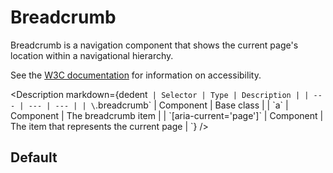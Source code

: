 
<Meta of={BreadcrumbStories} />

# Breadcrumb

Breadcrumb is a navigation component that shows the current page's location within a navigational hierarchy.

See the [W3C documentation](https://www.w3.org/WAI/ARIA/apg/patterns/breadcrumb/examples/breadcrumb/) for information on accessibility.

<Description
  markdown={dedent`
    | Selector | Type | Description |
    | --- | --- | --- |
    | \`.breadcrumb\` | Component | Base class |
    | \`a\` | Component | The breadcrumb item |
    | \`[aria-current='page']\` | Component | The item that represents the current page |
  `}
/>

## Default

<Canvas of={BreadcrumbStories.Default} />
